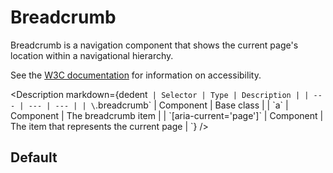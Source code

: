 
<Meta of={BreadcrumbStories} />

# Breadcrumb

Breadcrumb is a navigation component that shows the current page's location within a navigational hierarchy.

See the [W3C documentation](https://www.w3.org/WAI/ARIA/apg/patterns/breadcrumb/examples/breadcrumb/) for information on accessibility.

<Description
  markdown={dedent`
    | Selector | Type | Description |
    | --- | --- | --- |
    | \`.breadcrumb\` | Component | Base class |
    | \`a\` | Component | The breadcrumb item |
    | \`[aria-current='page']\` | Component | The item that represents the current page |
  `}
/>

## Default

<Canvas of={BreadcrumbStories.Default} />
